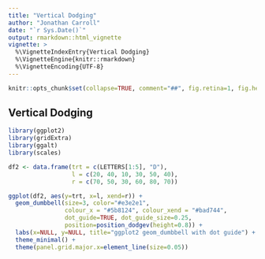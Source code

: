 ```yaml
---
title: "Vertical Dodging"
author: "Jonathan Carroll"
date: "`r Sys.Date()`"
output: rmarkdown::html_vignette
vignette: >
  %\VignetteIndexEntry{Vertical Dodging}
  %\VignetteEngine{knitr::rmarkdown}
  %\VignetteEncoding{UTF-8}
---
```


```r
knitr::opts_chunk$set(collapse=TRUE, comment="##", fig.retina=1, fig.height=6, fig.width=8,message=FALSE,warning = FALSE)
```

## Vertical Dodging

```r
library(ggplot2)
library(gridExtra)
library(ggalt)
library(scales)

```

```r
df2 <- data.frame(trt = c(LETTERS[1:5], "D"),
                  l = c(20, 40, 10, 30, 50, 40),
                  r = c(70, 50, 30, 60, 80, 70))

ggplot(df2, aes(y=trt, x=l, xend=r)) +
  geom_dumbbell(size=3, color="#e3e2e1",
                colour_x = "#5b8124", colour_xend = "#bad744",
                dot_guide=TRUE, dot_guide_size=0.25,
                position=position_dodgev(height=0.8)) +
  labs(x=NULL, y=NULL, title="ggplot2 geom_dumbbell with dot guide") +
  theme_minimal() +
  theme(panel.grid.major.x=element_line(size=0.05))
```

